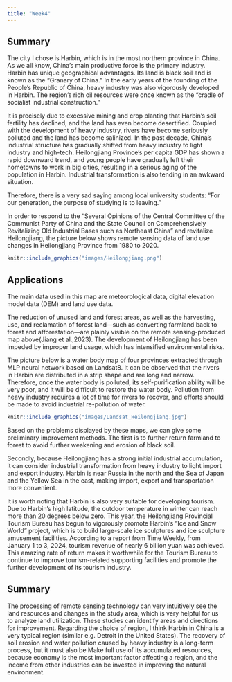 ```yaml
---
title: "Week4"
---
```


## Summary

The city I chose is Harbin, which is in the most northern province in China. As we all know, China's main productive force is the primary industry. Harbin has unique geographical advantages. Its land is black soil and is known as the "Granary of China." In the early years of the founding of the People's Republic of China, heavy industry was also vigorously developed in Harbin. The region's rich oil resources were once known as the "cradle of socialist industrial construction."

It is precisely due to excessive mining and crop planting that Harbin's soil fertility has declined, and the land has even become desertified. Coupled with the development of heavy industry, rivers have become seriously polluted and the land has become salinized. In the past decade, China's industrial structure has gradually shifted from heavy industry to light industry and high-tech. Heilongjiang Province's per capita GDP has shown a rapid downward trend, and young people have gradually left their hometowns to work in big cities, resulting in a serious aging of the population in Harbin. Industrial transformation is also tending in an awkward situation.

Therefore, there is a very sad saying among local university students: "For our generation, the purpose of studying is to leaving."

In order to respond to the "Several Opinions of the Central Committee of the Communist Party of China and the State Council on Comprehensively Revitalizing Old Industrial Bases such as Northeast China" and revitalize Heilongjiang, the picture below shows remote sensing data of land use changes in Heilongjiang Province from 1980 to 2020.

```r

knitr::include_graphics("images/Heilongjiang.png")
```

## Applications

The main data used in this map are meteorological data, digital elevation model data (DEM) and land use data.

The reduction of unused land and forest areas, as well as the harvesting, use, and reclamation of forest land---such as converting farmland back to forest and afforestation---are plainly visible on the remote sensing-produced map above(Jiang et al.,2023). The development of Heilongjiang has been impeded by improper land usage, which has intensified environmental risks.

The picture below is a water body map of four provinces extracted through MLP neural network based on Landsat8. It can be observed that the rivers in Harbin are distributed in a strip shape and are long and narrow. Therefore, once the water body is polluted, its self-purification ability will be very poor, and it will be difficult to restore the water body. Pollution from heavy industry requires a lot of time for rivers to recover, and efforts should be made to avoid industrial re-pollution of water.

```r

knitr::include_graphics("images/Landsat_Heilongjiang.jpg")
```

Based on the problems displayed by these maps, we can give some preliminary improvement methods. The first is to further return farmland to forest to avoid further weakening and erosion of black soil.

Secondly, because Heilongjiang has a strong initial industrial accumulation, it can consider industrial transformation from heavy industry to light import and export industry. Harbin is near Russia in the north and the Sea of Japan and the Yellow Sea in the east, making import, export and transportation more convenient.

It is worth noting that Harbin is also very suitable for developing tourism. Due to Harbin's high latitude, the outdoor temperature in winter can reach more than 20 degrees below zero. This year, the Heilongjiang Provincial Tourism Bureau has begun to vigorously promote Harbin's "Ice and Snow World" project, which is to build large-scale ice sculptures and ice sculpture amusement facilities. According to a report from Time Weekly, from January 1 to 3, 2024, tourism revenue of nearly 6 billion yuan was achieved. This amazing rate of return makes it worthwhile for the Tourism Bureau to continue to improve tourism-related supporting facilities and promote the further development of its tourism industry.

## Summary

The processing of remote sensing technology can very intuitively see the land resources and changes in the study area, which is very helpful for us to analyze land utilization. These studies can identify areas and directions for improvement. Regarding the choice of region, I think Harbin in China is a very typical region (similar e.g. Detroit in the United States). The recovery of soil erosion and water pollution caused by heavy industry is a long-term process, but it must also be Make full use of its accumulated resources, because economy is the most important factor affecting a region, and the income from other industries can be invested in improving the natural environment.
